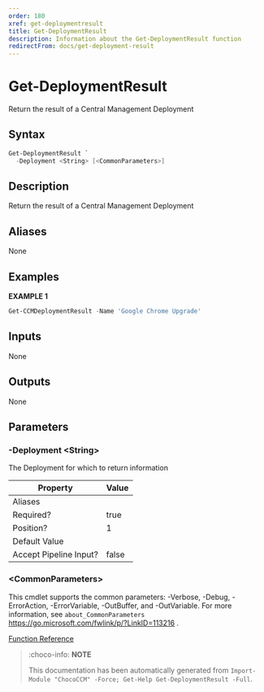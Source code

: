 ```yaml
---
order: 180
xref: get-deploymentresult
title: Get-DeploymentResult
description: Information about the Get-DeploymentResult function
redirectFrom: docs/get-deployment-result
---
```


# Get-DeploymentResult

<!-- This documentation is automatically generated from /Get-DeploymentResult.ps1 using GenerateDocs.ps1. Contributions are welcome at the original location(s). -->

Return the result of a Central Management Deployment

## Syntax

~~~powershell
Get-DeploymentResult `
  -Deployment <String> [<CommonParameters>]
~~~

## Description

Return the result of a Central Management Deployment


## Aliases

None

## Examples

 **EXAMPLE 1**

~~~powershell
Get-CCMDeploymentResult -Name 'Google Chrome Upgrade'

~~~

## Inputs

None

## Outputs

None

## Parameters

###  -Deployment &lt;String&gt;
The Deployment for which to return information

Property               | Value
---------------------- | -----
Aliases                |
Required?              | true
Position?              | 1
Default Value          |
Accept Pipeline Input? | false

### &lt;CommonParameters&gt;

This cmdlet supports the common parameters: -Verbose, -Debug, -ErrorAction, -ErrorVariable, -OutBuffer, and -OutVariable. For more information, see `about_CommonParameters` https://go.microsoft.com/fwlink/p/?LinkID=113216 .



[Function Reference](xref:chococcm-functions)

> :choco-info: **NOTE**
> 
> This documentation has been automatically generated from `Import-Module "ChocoCCM" -Force; Get-Help Get-DeploymentResult -Full`.
